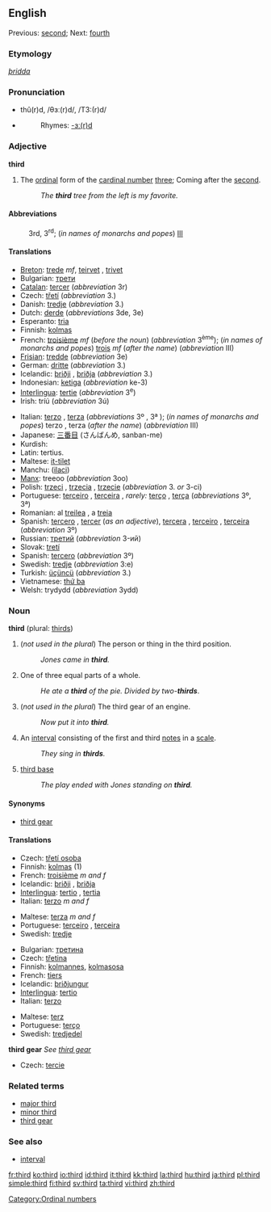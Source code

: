 {{wikipedia|dab=third}}
==English==
Previous: [[second]]; Next: [[fourth]]

===Etymology===
{{OE.}} ''[[þridda]]''

===Pronunciation===
*thû(r)d, /θɜː(r)d/, /T3:(r)d/
*{{audio|en-us-third.ogg|Audio (US)}}
*:Rhymes: [[Rhymes:English:-ɜː(r)d|-ɜː(r)d]]

===Adjective===
'''third'''

# The [[ordinal number|ordinal]] form of the [[cardinal number]] [[three]]; Coming after the [[second]].
#: ''The '''third''' tree from the left is my favorite.''

====Abbreviations====
:3rd, 3<sup>rd</sup>; (''in names of monarchs and popes'') [[III]]

====Translations====
{{trans-top|the ordinal form of the cardinal number three}}
*[[Breton]]: [[trede]] ''mf'', [[teirvet]] {{f}}, [[trivet]] {{m}}
*Bulgarian: [[трети]] {{m}}
*[[Catalan]]: [[tercer]] (''abbreviation'' 3r)
*Czech: [[třetí]] (''abbreviation'' 3.)
*Danish: [[tredje]] (''abbreviation'' 3.)
*Dutch: [[derde]] (''abbreviations'' 3de, 3e)
*Esperanto: [[tria]]
*Finnish: [[kolmas]]
*French: [[troisième]] ''mf'' (''before the noun'') (''abbreviation'' 3<sup>ème</sup>); (''in names of monarchs and popes'') [[trois]] ''mf'' (''after the name'') (''abbreviation'' III)
*[[Frisian]]: [[tredde]] (''abbreviation'' 3e)
*German: [[dritte]] (''abbreviation'' 3.)
*Icelandic: [[þriðji]] {{m}}, [[þriðja]] {{f}} {{n}} (''abbreviation'' 3.)
*Indonesian: [[ketiga]] (''abbreviation'' ke-3)
*[[Interlingua]]: [[tertie]] (''abbreviation'' 3<sup>e</sup>)
*Irish: tríú (''abbreviation'' 3ú)
{{trans-mid}}
*Italian: [[terzo]] {{m}}, [[terza]] {{f}} (''abbreviations'' 3º {{m}}, 3ª {{f}}); (''in names of monarchs and popes'') terzo {{m}}, terza {{f}} (''after the name'') (''abbreviation'' III)
*Japanese: [[三番目]] (さんばんめ, sanban-me)
*Kurdish: {{KUchar|[[سێیه‌م]]}}
*Latin: tertius.
*Maltese: [[it-tilet]]
*Manchu: ([[ilaci]])
*[[Manx]]: treeoo (''abbreviation'' 3oo)
*Polish: [[trzeci]] {{m}}, [[trzecia]] {{f}}, [[trzecie]] {{n}} (''abbreviation'' 3. ''or'' 3-ci)
*Portuguese: [[terceiro]] {{m}}, [[terceira]] {{f}}, ''rarely:'' [[terço]] {{m}}, [[terça]] {{f}} (''abbreviations'' 3º, 3ª)
*Romanian: al [[treilea]] {{m}}, a [[treia]] {{f}}
*Spanish: [[tercero]] {{m}}, [[tercer]] {{m}} (''as an adjective''), [[tercera]] {{f}}, [[terceiro]] {{m}}, [[terceira]] {{f}} (''abbreviation'' 3º)
*Russian: [[третий]] (''abbreviation'' 3-ий)
*Slovak: [[tretí]]
*Spanish: [[tercero]] (''abbreviation'' 3º)
*Swedish: [[tredje]] (''abbreviation'' 3:e)
*Turkish: [[üçüncü]] (''abbreviation'' 3.)
*Vietnamese: [[thứ ba]]
*Welsh: trydydd (''abbreviation'' 3ydd)
{{trans-bottom}}

===Noun===
'''third''' (plural: [[thirds]])

# (''not used in the plural'') The person or thing in the third position.
#: ''Jones came in '''third'''.''
# One of three equal parts of a whole.
#: ''He ate a '''third''' of the pie. Divided by two-'''thirds'''''.
# (''not used in the plural'') The third gear of an engine.
#: ''Now put it into '''third'''.''
# {{music}} An [[interval]] consisting of the first and third [[notes]] in a [[scale]].
#:''They sing in '''thirds'''.''
# {{baseball}} [[third base]]
#: ''The play ended with Jones standing on '''third'''.''

====Synonyms====
*{{i-c|gear}} [[third gear]]

====Translations====

{{trans-top|person or thing in the third position}}
*Czech: [[třetí osoba]] {{f}}
*Finnish: [[kolmas]] (1)
*French: [[troisième]] ''m and f''
*Icelandic: [[þriðji]] {{m}}, [[þriðja]] {{nf}}
*[[Interlingua]]: [[tertio]] {{m}}, [[tertia]] {{f}}
*Italian: [[terzo]] ''m and f''
{{trans-mid}}
*Maltese: [[terza]] ''m and f''
*Portuguese: [[terceiro]] {{m}}, [[terceira]] {{f}}
*Swedish: [[tredje]]
{{trans-bottom}}

{{trans-top|one of three equal parts of a whole}}
*Bulgarian: [[третина]] {{f}}
*Czech: [[třetina]] {{f}}
*Finnish: [[kolmannes]], [[kolmasosa]]
*French: [[tiers#French|tiers]] {{m}}
*Icelandic: [[þriðjungur]] {{m}}
*[[Interlingua]]: [[tertio]]
*Italian: [[terzo]] {{m}}
{{trans-mid}}
*Maltese: [[terz]]
*Portuguese: [[terço]] {{m}}
*Swedish: [[tredjedel]]
{{trans-bottom}}

'''third gear'''
''See [[third gear]]''

{{trans-top|interval}}
*Czech: [[tercie]] {{f}}
{{trans-mid}}
{{trans-bottom}}

===Related terms===
*[[major third]]
*[[minor third]]
*[[third gear]]
{{wikipedia|Third person}}

===See also===
*[[interval]]

[[Category:Ordinal numbers]]

[[fr:third]]
[[ko:third]]
[[io:third]]
[[id:third]]
[[it:third]]
[[kk:third]]
[[la:third]]
[[hu:third]]
[[ja:third]]
[[pl:third]]
[[simple:third]]
[[fi:third]]
[[sv:third]]
[[ta:third]]
[[vi:third]]
[[zh:third]]